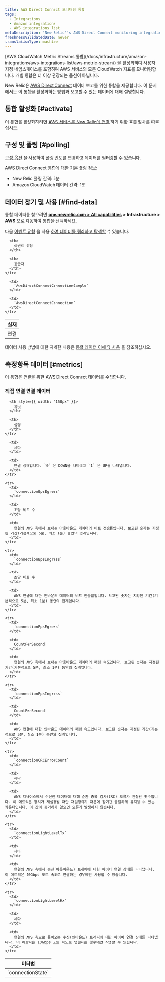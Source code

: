 ```yaml
---
title: AWS Direct Connect 모니터링 통합
tags:
  - Integrations
  - Amazon integrations
  - AWS integrations list
metaDescription: 'New Relic''s AWS Direct Connect monitoring integration: what data it reports, and how to enable it.'
freshnessValidatedDate: never
translationType: machine
---
```


<Callout variant="important">
  [AWS CloudWatch Metric Streams 통합](/docs/infrastructure/amazon-integrations/aws-integrations-list/aws-metric-stream/) 을 활성화하여 사용자 지정 네임스페이스를 포함하여 AWS 서비스의 모든 CloudWatch 지표를 모니터링합니다. 개별 통합은 더 이상 권장되는 옵션이 아닙니다.
</Callout>

New Relic은 [AWS Direct Connect](https://aws.amazon.com/directconnect/) 데이터 보고를 위한 통합을 제공합니다. 이 문서에서는 이 통합을 활성화하는 방법과 보고할 수 있는 데이터에 대해 설명합니다.

## 통합 활성화 [#activate]

이 통합을 활성화하려면 [AWS 서비스를 New Relic에 연결](/docs/infrastructure/infrastructure-integrations/getting-started/connect-aws-integrations-infrastructure) 하기 위한 표준 절차를 따르십시오.

## 구성 및 폴링 [#polling]

[구성 옵션](/docs/integrations/new-relic-integrations/getting-started/configure-polling-frequency-data-collection-cloud-integrations) 을 사용하여 폴링 빈도를 변경하고 데이터를 필터링할 수 있습니다.

AWS Direct Connect 통합에 대한 기본 [폴링](/docs/infrastructure/amazon-integrations/aws-integrations-list/aws-polling-intervals-infrastructure-integrations) 정보:

* New Relic 폴링 간격: 5분
* Amazon CloudWatch 데이터 간격: 1분

## 데이터 찾기 및 사용 [#find-data]

통합 데이터를 찾으려면 <DNT>**[one.newrelic.com > All capabilities](https://one.newrelic.com/all-capabilities) > Infrastructure > AWS**</DNT> 으로 이동하여 통합을 선택하세요.

다음 [이벤트 유형](/docs/data-apis/understand-data/new-relic-data-types/#event-data) 을 사용 [하여 데이터를 쿼리하고 탐색할](/docs/using-new-relic/data/understand-data/query-new-relic-data) 수 있습니다.

<table>
  <thead>
    <tr>
      <th>
        실재
      </th>

      <th>
        이벤트 유형
      </th>

      <th>
        공급자
      </th>
    </tr>
  </thead>

  <tbody>
    <tr>
      <td>
        연결
      </td>

      <td>
        `AwsDirectConnectConnectionSample`
      </td>

      <td>
        `AwsDirectConnectConnection`
      </td>
    </tr>
  </tbody>
</table>

데이터 사용 방법에 대한 자세한 내용은 [통합 데이터 이해 및 사용](/docs/infrastructure/integrations/find-use-infrastructure-integration-data) 을 참조하십시오.

## 측정항목 데이터 [#metrics]

이 통합은 연결을 위한 AWS Direct Connect 데이터를 수집합니다.

### 직접 연결 연결 데이터

<table>
  <thead>
    <tr>
      <th style={{ width: "275px" }}>
        미터법
      </th>

      <th style={{ width: "150px" }}>
        유닛
      </th>

      <th>
        설명
      </th>
    </tr>
  </thead>

  <tbody>
    <tr>
      <td>
        `connectionState`
      </td>

      <td>
        세다
      </td>

      <td>
        연결 상태입니다. `0` 은 DOWN을 나타내고 `1` 은 UP을 나타냅니다.
      </td>
    </tr>

    <tr>
      <td>
        `connectionBpsEgress`
      </td>

      <td>
        초당 비트 수
      </td>

      <td>
        연결의 AWS 측에서 보내는 아웃바운드 데이터의 비트 전송률입니다. 보고된 숫자는 지정된 기간(기본적으로 5분, 최소 1분) 동안의 집계입니다.
      </td>
    </tr>

    <tr>
      <td>
        `connectionBpsIngress`
      </td>

      <td>
        초당 비트 수
      </td>

      <td>
        AWS 연결에 대한 인바운드 데이터의 비트 전송률입니다. 보고된 숫자는 지정된 기간(기본적으로 5분, 최소 1분) 동안의 집계입니다.
      </td>
    </tr>

    <tr>
      <td>
        `connectionPpsEgress`
      </td>

      <td>
        CountPerSecond
      </td>

      <td>
        연결의 AWS 측에서 보내는 아웃바운드 데이터의 패킷 속도입니다. 보고된 숫자는 지정된 기간(기본적으로 5분, 최소 1분) 동안의 집계입니다.
      </td>
    </tr>

    <tr>
      <td>
        `connectionPpsIngress`
      </td>

      <td>
        CountPerSecond
      </td>

      <td>
        AWS 연결에 대한 인바운드 데이터의 패킷 속도입니다. 보고된 숫자는 지정된 기간(기본적으로 5분, 최소 1분) 동안의 집계입니다.
      </td>
    </tr>

    <tr>
      <td>
        `connectionCRCErrorCount`
      </td>

      <td>
        세다
      </td>

      <td>
        AWS 디바이스에서 수신한 데이터에 대해 순환 중복 검사(CRC) 오류가 관찰된 횟수입니다. 이 메트릭은 장치가 재설정될 때만 재설정되기 때문에 장기간 동일하게 유지될 수 있는 카운터입니다. 이 값이 증가하지 않으면 오류가 발생하지 않습니다.
      </td>
    </tr>

    <tr>
      <td>
        `connectionLightLevelTx`
      </td>

      <td>
        세다
      </td>

      <td>
        연결의 AWS 측에서 송신(아웃바운드) 트래픽에 대한 파이버 연결 상태를 나타냅니다. 이 메트릭은 10Gbps 포트 속도로 연결하는 경우에만 사용할 수 있습니다.
      </td>
    </tr>

    <tr>
      <td>
        `connectionLightLevelRx`
      </td>

      <td>
        세다
      </td>

      <td>
        연결의 AWS 측으로 들어오는 수신(인바운드) 트래픽에 대한 파이버 연결 상태를 나타냅니다. 이 메트릭은 10Gbps 포트 속도로 연결하는 경우에만 사용할 수 있습니다.
      </td>
    </tr>
  </tbody>
</table>
